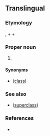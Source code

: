 ==Translingual==
{{wikipedia|Polycystine}}
{{wikispecies}}

===Etymology===
{{etyl|NL.|mul}}, {{der|mul|grc|πολύς||many}} + {{m|grc|κύστις||bladder}} + {{m|mul|-ina}}

===Proper noun===
{{taxoninfl}}

# {{taxon|class|subphylum|Radiozoa|including numerous minute [[marine]] species. The skeleton is composed of [[silica]], and is often very elegant in form and sculpture. Many have been found in the fossil state.}}

====Synonyms====
* {{sense|class}} {{l|mul|Polycystinea}} ([[class]])

===See also===
* {{l|mul|Polycystinia}} ([[superclass]])

===References===
* {{R:Webster 1913}}